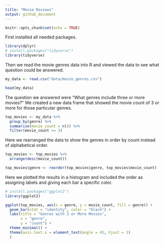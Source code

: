```yaml
---
title: "Movie Reviews"
output: github_document
---
```


```r
knitr::opts_chunk$set(echo = TRUE)
```


First installed all needed packages.

```r
library(dplyr)
# install.packages("tidyverse")
library(tidyverse)

```

Then we read the movie genres data into R and viewed the data to see what question could be answered.

```r

my_data <- read.csv("data/movie_genres.csv")

head(my_data)
```

The question we answered were "What genres include three or more movies?"
We created a new data frame that showed the movie count of 3 or more for those particular genres.

```r
top_movies <- my_data %>%
  group_by(genre) %>%
  summarise(movie_count = n()) %>%
  filter(movie_count >= 3)
```

Here we rearranged the data to show the genres in order by count instead of alphabetical order. 

```r

top_movies <- top_movies %>%
  arrange(desc(movie_count))

top_movies$genre <- reorder(top_movies$genre, top_movies$movie_count)

```

Here we plotted the results in a histogram and included the order as assigning labels and giving each bar a specific color. 

```r
# install.packages("ggplot2")
library(ggplot2)

ggplot(top_movies, aes(x = genre, y = movie_count, fill = genre)) + 
  geom_bar(stat = "identity", color = "black") +
  labs(title = "Genres with 3 or More Movies", 
       x = "genre",
       y = "count") +
  theme_minimal() +
  theme(axis.text.x = element_text(angle = 45, hjust = 1)
  )
```



